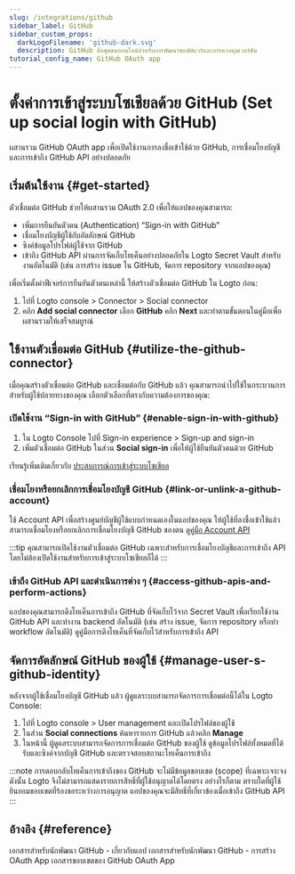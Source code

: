 ```yaml
---
slug: /integrations/github
sidebar_label: GitHub
sidebar_custom_props:
  darkLogoFilename: 'github-dark.svg'
  description: GitHub คือชุมชนออนไลน์สำหรับการพัฒนาซอฟต์แวร์และการควบคุมเวอร์ชัน
tutorial_config_name: GitHub OAuth app
---
```




# ตั้งค่าการเข้าสู่ระบบโซเชียลด้วย GitHub (Set up social login with GitHub)

ผสานรวม GitHub OAuth app เพื่อเปิดใช้งานการลงชื่อเข้าใช้ด้วย GitHub, การเชื่อมโยงบัญชี และการเข้าถึง GitHub API อย่างปลอดภัย

<GuideTip />

## เริ่มต้นใช้งาน \{#get-started}

ตัวเชื่อมต่อ GitHub ช่วยให้ผสานรวม OAuth 2.0 เพื่อให้แอปของคุณสามารถ:

- เพิ่มการยืนยันตัวตน (Authentication) “Sign-in with GitHub”
- เชื่อมโยงบัญชีผู้ใช้กับอัตลักษณ์ GitHub
- ซิงค์ข้อมูลโปรไฟล์ผู้ใช้จาก GitHub
- เข้าถึง GitHub API ผ่านการจัดเก็บโทเค็นอย่างปลอดภัยใน Logto Secret Vault สำหรับงานอัตโนมัติ (เช่น การสร้าง issue ใน GitHub, จัดการ repository จากแอปของคุณ)

เพื่อเริ่มตั้งค่าฟีเจอร์การยืนยันตัวตนเหล่านี้ ให้สร้างตัวเชื่อมต่อ GitHub ใน Logto ก่อน:

1. ไปที่ <CloudLink to="/connectors/social">Logto console > Connector > Social connector</CloudLink>
2. คลิก **Add social connector** เลือก **GitHub** คลิก **Next** และทำตามขั้นตอนในคู่มือเพื่อผสานรวมให้เสร็จสมบูรณ์

<Integration />

## ใช้งานตัวเชื่อมต่อ GitHub \{#utilize-the-github-connector}

เมื่อคุณสร้างตัวเชื่อมต่อ GitHub และเชื่อมต่อกับ GitHub แล้ว คุณสามารถนำไปใช้ในกระบวนการสำหรับผู้ใช้ปลายทางของคุณ เลือกตัวเลือกที่ตรงกับความต้องการของคุณ:

### เปิดใช้งาน “Sign-in with GitHub” \{#enable-sign-in-with-github}

1. ใน Logto Console ไปที่ <CloudLink to="/sign-in-experience/sign-up-and-sign-in">Sign-in experience > Sign-up and sign-in</CloudLink>
2. เพิ่มตัวเชื่อมต่อ GitHub ในส่วน **Social sign-in** เพื่อให้ผู้ใช้ยืนยันตัวตนด้วย GitHub

เรียนรู้เพิ่มเติมเกี่ยวกับ [ประสบการณ์การเข้าสู่ระบบโซเชียล](/end-user-flows/sign-up-and-sign-in/social-sign-in)

### เชื่อมโยงหรือยกเลิกการเชื่อมโยงบัญชี GitHub \{#link-or-unlink-a-github-account}

ใช้ Account API เพื่อสร้างศูนย์บัญชีผู้ใช้แบบกำหนดเองในแอปของคุณ ให้ผู้ใช้ที่ลงชื่อเข้าใช้แล้วสามารถเชื่อมโยงหรือยกเลิกการเชื่อมโยงบัญชี GitHub ของตน [ดูคู่มือ Account API](/end-user-flows/account-settings/by-account-api#link-a-new-social-connection)

:::tip
คุณสามารถเปิดใช้งานตัวเชื่อมต่อ GitHub เฉพาะสำหรับการเชื่อมโยงบัญชีและการเข้าถึง API โดยไม่ต้องเปิดใช้งานสำหรับการเข้าสู่ระบบโซเชียลก็ได้
:::

### เข้าถึง GitHub API และดำเนินการต่าง ๆ \{#access-github-apis-and-perform-actions}

แอปของคุณสามารถดึงโทเค็นการเข้าถึง GitHub ที่จัดเก็บไว้จาก Secret Vault เพื่อเรียกใช้งาน GitHub API และทำงาน backend อัตโนมัติ (เช่น สร้าง issue, จัดการ repository หรือทำ workflow อัตโนมัติ) ดูคู่มือการดึงโทเค็นที่จัดเก็บไว้สำหรับการเข้าถึง API

## จัดการอัตลักษณ์ GitHub ของผู้ใช้ \{#manage-user-s-github-identity}

หลังจากผู้ใช้เชื่อมโยงบัญชี GitHub แล้ว ผู้ดูแลระบบสามารถจัดการการเชื่อมต่อนี้ได้ใน Logto Console:

1. ไปที่ <CloudLink to="/users">Logto console > User management</CloudLink> และเปิดโปรไฟล์ของผู้ใช้
2. ในส่วน **Social connections** ค้นหารายการ GitHub แล้วคลิก **Manage**
3. ในหน้านี้ ผู้ดูแลระบบสามารถจัดการการเชื่อมต่อ GitHub ของผู้ใช้ ดูข้อมูลโปรไฟล์ทั้งหมดที่ได้รับและซิงค์จากบัญชี GitHub และตรวจสอบสถานะโทเค็นการเข้าถึง

:::note
การตอบกลับโทเค็นการเข้าถึงของ GitHub จะไม่มีข้อมูลขอบเขต (scope) ที่เฉพาะเจาะจง ดังนั้น Logto จึงไม่สามารถแสดงรายการสิทธิ์ที่ผู้ใช้อนุญาตได้โดยตรง อย่างไรก็ตาม ตราบใดที่ผู้ใช้ยินยอมขอบเขตที่ร้องขอระหว่างการอนุญาต แอปของคุณจะมีสิทธิ์ที่เกี่ยวข้องเมื่อเข้าถึง GitHub API
:::

## อ้างอิง \{#reference}

<Url href="https://docs.github.com/en/developers/apps/getting-started-with-apps/about-apps">
  เอกสารสำหรับนักพัฒนา GitHub - เกี่ยวกับแอป
</Url>

<Url href="https://docs.github.com/en/developers/apps/building-oauth-apps/creating-an-oauth-app">
  เอกสารสำหรับนักพัฒนา GitHub - การสร้าง OAuth App
</Url>

<Url href="https://docs.github.com/en/apps/oauth-apps/building-oauth-apps/scopes-for-oauth-apps">
  เอกสารขอบเขตของ GitHub OAuth App
</Url>
